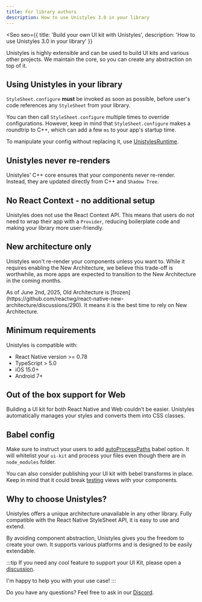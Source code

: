 ```yaml
---
title: For library authors
description: How to use Unistyles 3.0 in your library
---
```



<Seo
    seo={{
        title: 'Build your own UI kit with Unistyles',
        description: 'How to use Unistyles 3.0 in your library'
    }}
>

Unistyles is highly extensible and can be used to build UI kits and various other projects. We maintain the core, so you can create any abstraction on top of it.

## Using Unistyles in your library

`StyleSheet.configure` **must** be invoked as soon as possible, before user's code references any `StyleSheet` from your library.

You can then call `StyleSheet.configure` multiple times to override configurations.
However, keep in mind that `StyleSheet.configure` makes a roundtrip to C++, which can add a few `ms` to your app's startup time.

To manipulate your config without replacing it, use [UnistylesRuntime](/v3/references/unistyles-runtime/).

## Unistyles never re-renders

Unistyles' C++ core ensures that your components never re-render. Instead, they are updated directly from C++ and `Shadow Tree`.

## No React Context - no additional setup

Unistyles does not use the React Context API. This means that users do not need to wrap their app with a `Provider`,
reducing boilerplate code and making your library more user-friendly.

## New architecture only

Unistyles won't re-render your components unless you want to. While it requires enabling the New Architecture, we believe this trade-off is worthwhile, as more apps are expected to transition to the New Architecture in the coming months.

<Aside>
As of June 2nd, 2025, Old Architecture is [frozen](https://github.com/reactwg/react-native-new-architecture/discussions/290). It means it is the best time to rely on New Architecture.
</Aside>

## Minimum requirements

Unistyles is compatible with:
- React Native version >= 0.78
- TypeScript > 5.0
- iOS 15.0+
- Android 7+

## Out of the box support for Web

Building a UI kit for both React Native and Web couldn’t be easier. Unistyles automatically manages your styles and converts them into CSS classes.

## Babel config

Make sure to instruct your users to add [autoProcessPaths](/v3/other/babel-plugin#extra-configuration) babel option.
It will whitelist your `ui-kit` and process your files even though there are in `node_modules` folder.

You can also consider publishing your UI kit with bebel transforms in place. Keep in mind that it could break [testing](/v3/start/testing) views with your components.

## Why to choose Unistyles?

Unistyles offers a unique architecture unavailable in any other library. Fully compatible with the React Native StyleSheet API, it is easy to use and extend.

By avoiding component abstraction, Unistyles gives you the freedom to create your own. It supports various platforms and is designed to be easily extendable.

:::tip
If you need any cool feature to support your UI Kit, please open a [discussion](https://github.com/jpudysz/react-native-unistyles/discussions).

I'm happy to help you with your use case!
:::

Do you have any questions? Feel free to ask in our [Discord](https://discord.gg/akGHf27P4C).

</Seo>
